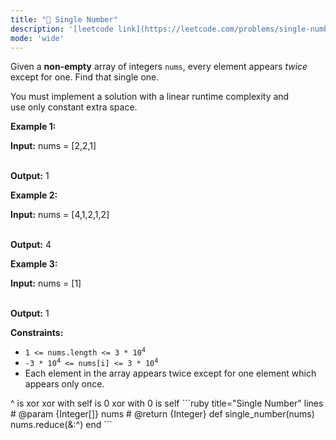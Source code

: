 ```yaml
---
title: "🧩 Single Number"
description: '[leetcode link](https://leetcode.com/problems/single-number/description/)'
mode: 'wide'
---
```

<Tabs>
  <Tab title="Question" icon="circle-question" iconType="regular">
    <Card>
      <p>Given a <strong>non-empty</strong>&nbsp;array of integers <code>nums</code>, every element appears <em>twice</em> except for one. Find that single one.</p>  <p>You must&nbsp;implement a solution with a linear runtime complexity and use&nbsp;only constant&nbsp;extra space.</p>   <p><strong class="example">Example 1:</strong></p>  <div class="example-block"> <p><strong>Input:</strong> <span class="example-io">nums = [2,2,1]</span></p>  <p><br/> <strong>Output:</strong> <span class="example-io">1</span></p> </div>  <p><strong class="example">Example 2:</strong></p>  <div class="example-block"> <p><strong>Input:</strong> <span class="example-io">nums = [4,1,2,1,2]</span></p>  <p><br/> <strong>Output:</strong> <span class="example-io">4</span></p> </div>  <p><strong class="example">Example 3:</strong></p>  <div class="example-block"> <p><strong>Input:</strong> <span class="example-io">nums = [1]</span></p>  <p><br/> <strong>Output:</strong> <span class="example-io">1</span></p> </div>   <p><strong>Constraints:</strong></p>  <ul>  <li><code>1 &lt;= nums.length &lt;= 3 * 10<sup>4</sup></code></li>  <li><code>-3 * 10<sup>4</sup> &lt;= nums[i] &lt;= 3 * 10<sup>4</sup></code></li>  <li>Each element in the array appears twice except for one element which appears only once.</li> </ul> 
    </Card>
  </Tab>
  <Tab title="Solution" icon="lightbulb" iconType="regular" >
    <Card>
      ^ is xor
xor with self is 0
xor with 0 is self
</Card>
  <Expandable title="code">
    <CodeGroup dropdown>
```ruby title="Single Number" lines
# @param {Integer[]} nums
# @return {Integer}
def single_number(nums)
  nums.reduce(&:^)
end
```
    </CodeGroup>
  </Expandable>
  </Tab>
</Tabs>